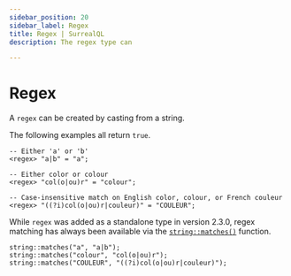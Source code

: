 ```yaml
---
sidebar_position: 20
sidebar_label: Regex
title: Regex | SurrealQL
description: The regex type can 

---
```



# Regex

<Since v="v3.0.0-alpha.1" />

A `regex` can be created by casting from a string.

The following examples all return `true`.

```surql
-- Either 'a' or 'b'
<regex> "a|b" = "a";

-- Either color or colour
<regex> "col(o|ou)r" = "colour";

-- Case-insensitive match on English color, colour, or French couleur
<regex> "((?i)col(o|ou)r|couleur)" = "COULEUR";
```

While `regex` was added as a standalone type in version 2.3.0, regex matching has always been available via the [`string::matches()`](/docs/surrealql/functions/database/string#stringmatches) function.

```surql
string::matches("a", "a|b");
string::matches("colour", "col(o|ou)r");
string::matches("COULEUR", "((?i)col(o|ou)r|couleur)");
```